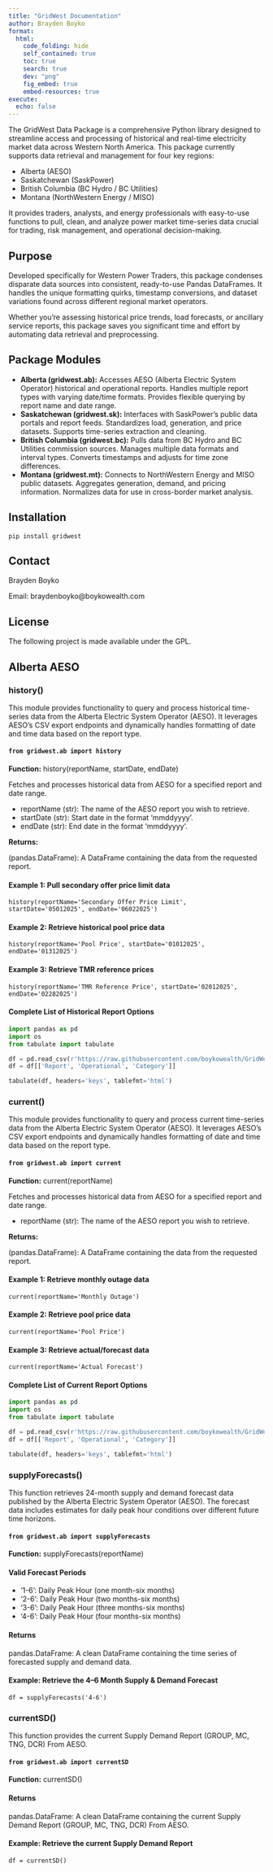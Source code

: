 ```yaml
---
title: "GridWest Documentation"
author: Brayden Boyko
format:
  html:
    code_folding: hide
    self_contained: true
    toc: true
    search: true
    dev: "png"
    fig_embed: true
    embed-resources: true
execute:
  echo: false
---
```


The GridWest Data Package is a comprehensive Python library designed to streamline access and processing of historical and real-time electricity market data across Western North America. This package currently supports data retrieval and management for four key regions:

+ Alberta (AESO)
+ Saskatchewan (SaskPower)
+ British Columbia (BC Hydro / BC Utilities)
+ Montana (NorthWestern Energy / MISO)

It provides traders, analysts, and energy professionals with easy-to-use functions to pull, clean, and analyze power market time-series data crucial for trading, risk management, and operational decision-making.

## Purpose

Developed specifically for Western Power Traders, this package condenses disparate data sources into consistent, ready-to-use Pandas DataFrames. It handles the unique formatting quirks, timestamp conversions, and dataset variations found across different regional market operators.

Whether you're assessing historical price trends, load forecasts, or ancillary service reports, this package saves you significant time and effort by automating data retrieval and preprocessing.

## Package Modules

+ __Alberta (gridwest.ab):__ Accesses AESO (Alberta Electric System Operator) historical and operational reports. Handles multiple report types with varying date/time formats. Provides flexible querying by report name and date range.
+ __Saskatchewan (gridwest.sk):__ Interfaces with SaskPower's public data portals and report feeds. Standardizes load, generation, and price datasets. Supports time-series extraction and cleaning.
+ __British Columbia (gridwest.bc):__ Pulls data from BC Hydro and BC Utilities commission sources. Manages multiple data formats and interval types. Converts timestamps and adjusts for time zone differences.
+ __Montana (gridwest.mt):__ Connects to NorthWestern Energy and MISO public datasets. Aggregates generation, demand, and pricing information. Normalizes data for use in cross-border market analysis.

## Installation

```
pip install gridwest
```

## Contact

Brayden Boyko

Email: braydenboyko@boykowealth.com

## License

The following project is made available under the GPL.


## Alberta AESO

### history()

This module provides functionality to query and process historical time-series data from the Alberta Electric System Operator (AESO). It leverages AESO's CSV export endpoints and dynamically handles formatting of date and time data based on the report type.

#### `from gridwest.ab import history`

__Function:__ history(reportName, startDate, endDate)

Fetches and processes historical data from AESO for a specified report and date range.

+ reportName (str): The name of the AESO report you wish to retrieve.
+ startDate (str): Start date in the format 'mmddyyyy'.
+ endDate (str): End date in the format 'mmddyyyy'.

__Returns:__

(pandas.DataFrame): A DataFrame containing the data from the requested report.


#### Example 1: Pull secondary offer price limit data

`history(reportName='Secondary Offer Price Limit', startDate='05012025', endDate='06022025')`

#### Example 2: Retrieve historical pool price data

`history(reportName='Pool Price', startDate='01012025', endDate='01312025')`

#### Example 3: Retrieve TMR reference prices

`history(reportName='TMR Reference Price', startDate='02012025', endDate='02282025')`

#### Complete List of Historical Report Options

```python
import pandas as pd
import os
from tabulate import tabulate

df = pd.read_csv(r'https://raw.githubusercontent.com/boykowealth/GridWest/refs/heads/main/gridwest/map/abHistoricalMap.csv')
df = df[['Report', 'Operational', 'Category']]

tabulate(df, headers='keys', tablefmt='html')
```

### current()

This module provides functionality to query and process current time-series data from the Alberta Electric System Operator (AESO). It leverages AESO's CSV export endpoints and dynamically handles formatting of date and time data based on the report type.

#### `from gridwest.ab import current`

__Function:__ current(reportName)

Fetches and processes historical data from AESO for a specified report and date range.

+ reportName (str): The name of the AESO report you wish to retrieve.

__Returns:__

(pandas.DataFrame): A DataFrame containing the data from the requested report.


#### Example 1: Retrieve monthly outage data

`current(reportName='Monthly Outage')`

#### Example 2: Retrieve pool price data

`current(reportName='Pool Price')`

#### Example 3: Retrieve actual/forecast data

`current(reportName='Actual Forecast')`

#### Complete List of Current Report Options

```python
import pandas as pd
import os
from tabulate import tabulate

df = pd.read_csv(r'https://raw.githubusercontent.com/boykowealth/GridWest/refs/heads/main/gridwest/map/abCurrentMap.csv')
df = df[['Report', 'Operational', 'Category']]

tabulate(df, headers='keys', tablefmt='html')
```

### supplyForecasts()

This function retrieves 24-month supply and demand forecast data published by the Alberta Electric System Operator (AESO). The forecast data includes estimates for daily peak hour conditions over different future time horizons.

#### `from gridwest.ab import supplyForecasts`

__Function:__ supplyForecasts(reportName)

#### Valid Forecast Periods

+ '1-6': Daily Peak Hour (one month-six months)
+ '2-6': Daily Peak Hour (two months-six months)
+ '3-6': Daily Peak Hour (three months-six months)
+ '4-6': Daily Peak Hour (four months-six months)

#### Returns

pandas.DataFrame: A clean DataFrame containing the time series of forecasted supply and demand data.

#### Example: Retrieve the 4–6 Month Supply & Demand Forecast

`df = supplyForecasts('4-6')`

### currentSD()

This function provides the current Supply Demand Report (GROUP, MC, TNG, DCR) From AESO.

#### `from gridwest.ab import currentSD`

__Function:__ currentSD()

#### Returns

pandas.DataFrame: A clean DataFrame containing the current Supply Demand Report (GROUP, MC, TNG, DCR) From AESO.

#### Example: Retrieve the current Supply Demand Report

`df = currentSD()`